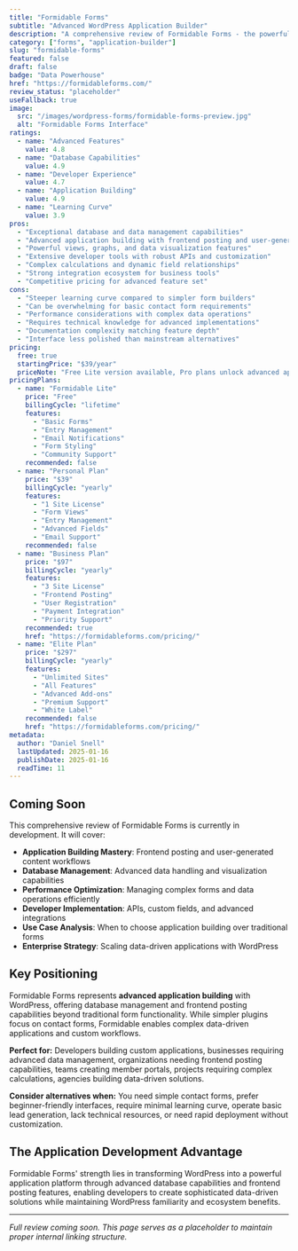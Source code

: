 ```yaml
---
title: "Formidable Forms"
subtitle: "Advanced WordPress Application Builder"
description: "A comprehensive review of Formidable Forms - the powerful WordPress form plugin offering advanced database capabilities, frontend posting, and application building features for complex data-driven projects."
category: ["forms", "application-builder"]
slug: "formidable-forms"
featured: false
draft: false
badge: "Data Powerhouse"
href: "https://formidableforms.com/"
review_status: "placeholder"
useFallback: true
image:
  src: "/images/wordpress-forms/formidable-forms-preview.jpg"
  alt: "Formidable Forms Interface"
ratings:
  - name: "Advanced Features"
    value: 4.8
  - name: "Database Capabilities"
    value: 4.9
  - name: "Developer Experience"
    value: 4.7
  - name: "Application Building"
    value: 4.9
  - name: "Learning Curve"
    value: 3.9
pros:
  - "Exceptional database and data management capabilities"
  - "Advanced application building with frontend posting and user-generated content"
  - "Powerful views, graphs, and data visualization features"
  - "Extensive developer tools with robust APIs and customization"
  - "Complex calculations and dynamic field relationships"
  - "Strong integration ecosystem for business tools"
  - "Competitive pricing for advanced feature set"
cons:
  - "Steeper learning curve compared to simpler form builders"
  - "Can be overwhelming for basic contact form requirements"
  - "Performance considerations with complex data operations"
  - "Requires technical knowledge for advanced implementations"
  - "Documentation complexity matching feature depth"
  - "Interface less polished than mainstream alternatives"
pricing:
  free: true
  startingPrice: "$39/year"
  priceNote: "Free Lite version available, Pro plans unlock advanced application features"
pricingPlans:
  - name: "Formidable Lite"
    price: "Free"
    billingCycle: "lifetime"
    features:
      - "Basic Forms"
      - "Entry Management"
      - "Email Notifications"
      - "Form Styling"
      - "Community Support"
    recommended: false
  - name: "Personal Plan"
    price: "$39"
    billingCycle: "yearly"
    features:
      - "1 Site License"
      - "Form Views"
      - "Entry Management"
      - "Advanced Fields"
      - "Email Support"
    recommended: false
  - name: "Business Plan"
    price: "$97"
    billingCycle: "yearly"
    features:
      - "3 Site License"
      - "Frontend Posting"
      - "User Registration"
      - "Payment Integration"
      - "Priority Support"
    recommended: true
    href: "https://formidableforms.com/pricing/"
  - name: "Elite Plan"
    price: "$297"
    billingCycle: "yearly"
    features:
      - "Unlimited Sites"
      - "All Features"
      - "Advanced Add-ons"
      - "Premium Support"
      - "White Label"
    recommended: false
    href: "https://formidableforms.com/pricing/"
metadata:
  author: "Daniel Snell"
  lastUpdated: 2025-01-16
  publishDate: 2025-01-16
  readTime: 11
---
```


## Coming Soon

This comprehensive review of Formidable Forms is currently in development. It will cover:

- **Application Building Mastery**: Frontend posting and user-generated content workflows
- **Database Management**: Advanced data handling and visualization capabilities
- **Performance Optimization**: Managing complex forms and data operations efficiently
- **Developer Implementation**: APIs, custom fields, and advanced integrations
- **Use Case Analysis**: When to choose application building over traditional forms
- **Enterprise Strategy**: Scaling data-driven applications with WordPress

## Key Positioning

Formidable Forms represents **advanced application building** with WordPress, offering database management and frontend posting capabilities beyond traditional form functionality. While simpler plugins focus on contact forms, Formidable enables complex data-driven applications and custom workflows.

**Perfect for:** Developers building custom applications, businesses requiring advanced data management, organizations needing frontend posting capabilities, teams creating member portals, projects requiring complex calculations, agencies building data-driven solutions.

**Consider alternatives when:** You need simple contact forms, prefer beginner-friendly interfaces, require minimal learning curve, operate basic lead generation, lack technical resources, or need rapid deployment without customization.

## The Application Development Advantage

Formidable Forms' strength lies in transforming WordPress into a powerful application platform through advanced database capabilities and frontend posting features, enabling developers to create sophisticated data-driven solutions while maintaining WordPress familiarity and ecosystem benefits.

---

*Full review coming soon. This page serves as a placeholder to maintain proper internal linking structure.*